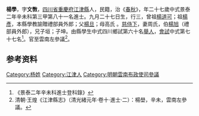 {{明清人物信息框
| 姓名 = 楊學
| 原名 =
| 圖片名稱= 
| 圖片大小 =
| 圖片說明 = 
| 最高職務 =
| 國家 = 大明 
| 爵位 =
| 籍貫 = [[四川省|四川省]][[重慶府|重慶府]][[江津縣|江津縣]]
| 族裔 = 
| 旗籍 = 
| 字號 = 
| 諡號 =
| 出生日期 = 九月二十七日
| 出生地點 =
| 逝世日期 = 
| 逝世地點 =
| 墓葬 =
| 配偶 = 周氏
| 親屬 = 曾祖[[楊道可|楊道可]]，祖[[楊彥|楊彥]]，父[[楊旦|楊旦]]，母高氏 
| 出身 =
* 景泰二年辛未科進士
| 經歷 =
| 著作 =  
*
*
*
}}
'''楊學'''{{BD|1425年||1484年||}}，字'''文斆'''，[[四川省|四川省]][[重慶府|重慶府]][[江津縣|江津縣]]人，民籍，治《[[春秋|春秋]]》，年二十七歲中式景泰二年辛未科第三甲第八十一名進士。九月二十七日生，行三，曾祖[[楊道可|楊道可]]；祖[[楊彥|楊彥]]，本縣學教諭贈禮部員外郎；父[[楊旦|楊旦]]；母高氏 。[[慈侍下|慈侍下]]，妻周氏，伯[[楊旭|楊旭]]（禮部員外郎），兄子垣；子坤。由縣學生中式四川鄉試第六十名[[舉人|舉人]]，[[會試|會試]]中式第七十七名<ref>《景泰二年辛未科進士登科錄》</ref>。官至雲南左參議<ref>清朝·王煌《江津縣志》（清光緒元年·卷十·進士·二）：楊壆，辛未，雲南左參議。</ref>。

== 参考资料 ==
{{reflist}}

{{景泰二年辛未科殿试金榜}}

{{Authority control}}

{{DEFAULTSORT:Y}}
[[Category:杨姓|Category:杨姓]]
[[Category:江津人|Category:江津人]]
[[Category:明朝雲南布政使司參議|Category:明朝雲南布政使司參議]]


{{明朝人物小作品}}